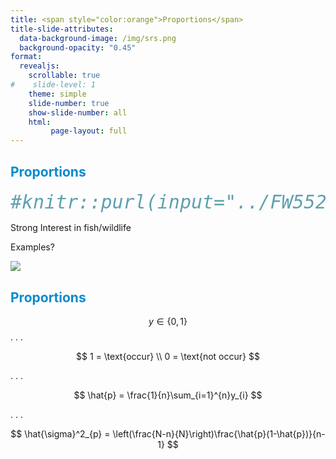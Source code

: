 ```yaml
---
title: <span style="color:orange">Proportions</span>
title-slide-attributes:
  data-background-image: /img/srs.png
  background-opacity: "0.45"
format:
  revealjs:
    scrollable: true
#    slide-level: 1
    theme: simple
    slide-number: true
    show-slide-number: all
    html:
         page-layout: full
---
```



## [Proportions]{style="color:#078BCD;"}

```{=html}
<style type="text/css">

code.r{
  font-size: 30px;
}
</style>
```

```r
#knitr::purl(input="../FW552/Proportions.qmd",output="../FW552/Proportions.r")
```

Strong Interest in fish/wildlife

Examples?

![](../img/proportion.png)


## [Proportions]{style="color:#078BCD;"}

$$
y \in \{0,1\}
$$
. . .

$$
1 = \text{occur} \\
0 = \text{not occur}
$$

. . .

$$
\hat{p} = \frac{1}{n}\sum_{i=1}^{n}y_{i} 
$$

. . .


$$
\hat{\sigma}^2_{p} = \left(\frac{N-n}{N}\right)\frac{\hat{p}(1-\hat{p})}{n-1}
$$



